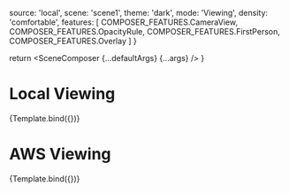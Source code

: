 

<Meta title="Tests/FirstPerson" component={SceneComposer} argTypes={argTypes} />

  source: 'local',
  scene: 'scene1',
  theme: 'dark',
  mode: 'Viewing',
  density: 'comfortable',
  features: [
    COMPOSER_FEATURES.CameraView,
    COMPOSER_FEATURES.OpacityRule,
    COMPOSER_FEATURES.FirstPerson,
    COMPOSER_FEATURES.Overlay
  ]
}

  return <SceneComposer {...defaultArgs} {...args} />
}

# Local Viewing

<Canvas>
  <Story name='Local Viewer'
    height='500px'
    parameters={{ controls: { include: ['onSelectionChanged', 'onWidgetClick'], hideNoControlsWarning: true }}}
    args={{ ...defaultArgs, scene: 'CookieFactoryWaterTank' }}>
    {Template.bind({})}
  </Story>
</Canvas>

# AWS Viewing

<Canvas>
  <Story name='AWS Viewer'
    height='500px'
    args={{ ...defaultArgs, source: 'aws', }}>
    {Template.bind({})}
  </Story>
</Canvas>
